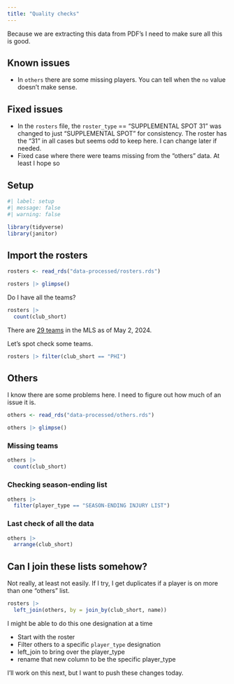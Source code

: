 ```yaml
---
title: "Quality checks"
---
```


Because we are extracting this data from PDF's I need to make sure all this is good.

## Known issues

- In `others` there are some missing players. You can tell when the `no` value doesn't make sense.

## Fixed issues

- In the `rosters` file, the `roster_type` == "SUPPLEMENTAL SPOT 31" was changed to just "SUPPLEMENTAL SPOT" for consistency. The roster has the "31" in all cases but seems odd to keep here. I can change later if needed.
- Fixed case where there were teams missing from the "others" data. At least I hope so

## Setup

```r
#| label: setup
#| message: false
#| warning: false

library(tidyverse)
library(janitor)
```


## Import the rosters

```r
rosters <- read_rds("data-processed/rosters.rds")

rosters |> glimpse()
```

Do I have all the teams?

```r
rosters |> 
  count(club_short)
```

There are [29 teams](https://en.wikipedia.org/wiki/Major_League_Soccer) in the MLS as of May 2, 2024.

Let's spot check some teams.

```r
rosters |> filter(club_short == "PHI")
```



## Others

I know there are some problems here. I need to figure out how much of an issue it is.

```r
others <- read_rds("data-processed/others.rds")

others |> glimpse()
```

### Missing teams

```r
others |> 
  count(club_short)
```

### Checking season-ending list

```r
others |> 
  filter(player_type == "SEASON-ENDING INJURY LIST")
```

### Last check of all the data

```r
others |> 
  arrange(club_short)
```

## Can I join these lists somehow?

Not really, at least not easily. If I try, I get duplicates if a player is on more than one "others" list.

```r
rosters |> 
  left_join(others, by = join_by(club_short, name))
```

I might be able to do this one designation at a time

- Start with the roster
- Filter others to a specific `player_type` designation
- left_join to bring over the player_type
- rename that new column to be the specific player_type

I'll work on this next, but I want to push these changes today.

